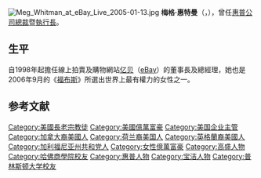 {{noteTA
|G1=IT
|1=zh-cn:福布斯; zh-sg:资本家杂志; zh-hk:福布斯; zh-tw:富比士;
|2=zh-hans:首席执行官; zh-hant:執行長; zh-cn:首席执行官; zh-hk:行政總裁; zh-tw:執行長; zh-mo:行政總裁;
}}
{{Infobox person
|name=梅格·惠特曼
|英文名=Meg Whitman
|image=Meg Whitman crop.jpg
|image_size=220px
|alt=
|caption=惠特曼在[[加利福尼亚州|加利福尼亚州]][[聖荷西_(加利福尼亞州)|聖荷西]]的[[創新科技博物館|創新科技博物館]]演讲（2009年2月17日）
|birth_name=Margaret Cushing Whitman
|國籍={{USA}}
|birth_date={{birth date and age|1956|8|4}}
|birth_place={{USA}}[[纽约|纽约]][[冷泉港|冷泉港]] ([[長島_(紐約)|長島]])<ref name = biographyof>{{cite web|publisher = Encyclopedia of World Biography|url = http://www.notablebiographies.com/news/Sh-Z/Whitman-Meg.html|title = Whitman, Meg|accessdate = August 22, 2010|archive-date = 2012-08-08|archive-url = https://web.archive.org/web/20120808174836/http://www.notablebiographies.com/news/Sh-Z/Whitman-Meg.html|dead-url = yes}}</ref>
|occupation= [[惠普公司|惠普公司]]董事长兼CEO
|party=[[共和黨_(美國)|共和黨]]
|spouse={{tsl|en|Griffith R. Harsh|Griffith Rutherford Harsh IV}}
|residence={{USA}}[[加利福尼亚州|加利福尼亚州]][[阿瑟顿_(加利福尼亚州)|阿瑟顿]]
|religion=[[長老宗|長老宗]]<ref>{{cite news|publisher = CNN|title = Top officials in California urge judge to allow same-sex marriage|date = August 8, 2010|url = http://edition.cnn.com/2010/US/08/06/california.same.sex.ruling.stay/#fbid=9pWf2j1iQXP&wom=false|accessdate = 2012-06-03|archive-date = 2011-02-15|archive-url = https://web.archive.org/web/20110215124703/http://edition.cnn.com/2010/US/08/06/california.same.sex.ruling.stay/#fbid=9pWf2j1iQXP&wom=false|dead-url = no}}</ref>
|alma_mater=[[普林斯顿大学|普林斯顿大学]] <small>([[文学士|A.B.]])</small> <br />[[哈佛商学院|哈佛商学院]] <small>([[工商管理碩士|M.B.A.]])</small>
|known for    = [[惠普公司|惠普公司]]}}
[[File:Meg_Whitman_at_eBay_Live_2005-01-13.jpg|right]]
'''梅格·惠特曼'''（'''{{lang-en|Margaret Cushing "Meg" Whitman}}'''，{{bd|1956年|8月4日|catIdx=W}}），曾任[[惠普公司|惠普公司]][[總裁|總裁]]暨[[執行長|執行長]]。

== 生平 ==
自1998年起擔任線上拍賣及購物網站[[亿贝|亿贝]]（[[eBay|eBay]]）的董事長及總經理，她也是2006年9月的《[[福布斯|福布斯]]》所選出世界上最有權力的女性之一。

== 参考文献 ==
<references/>

{{企业家小作品}}
{{宝洁}}
{{Authority control}}

{{DEFAULTSORT:Whitman, MEG}}
[[Category:美國長老宗教徒|Category:美國長老宗教徒]]
[[Category:美國億萬富豪|Category:美國億萬富豪]]
[[Category:美国企业主管|Category:美国企业主管]]
[[Category:加拿大裔美國人|Category:加拿大裔美國人]]
[[Category:荷兰裔美国人|Category:荷兰裔美国人]]
[[Category:英格蘭裔美國人|Category:英格蘭裔美國人]]
[[Category:加利福尼亚州共和党人|Category:加利福尼亚州共和党人]]
[[Category:女性億萬富豪|Category:女性億萬富豪]]
[[Category:高盛人物|Category:高盛人物]]
[[Category:哈佛商學院校友|Category:哈佛商學院校友]]
[[Category:惠普人物|Category:惠普人物]]
[[Category:宝洁人物|Category:宝洁人物]]
[[Category:普林斯顿大学校友|Category:普林斯顿大学校友]]